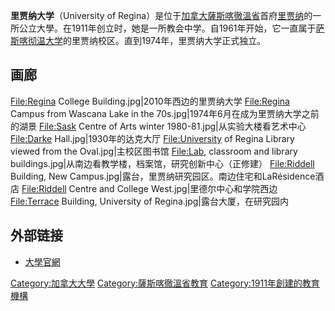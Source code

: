{{NoteTA
|G1=TO
|1=zh-cn:里贾纳;zh-hk:利載拿;zh-tw:雷吉那;
}}
{{Infobox University
|name            =里贾纳大学<br>University of Regina
|image           =[[File:UofRegina_Logo.svg|230px]]
|motto           = As one who serves
|established     = 里贾纳学院, 1911年<br>萨斯喀彻温大学利載拿校区, 1961年<br>里贾纳大学, 1974年
|type            = [[公立大学|公立大学]]
|endowment       =$25.9 million
|chancellor      =Dr. Jim Tomkins
|president       =Dr. Vianne Timmons
|staff           =1,283
|students        =12,270
|undergrad       =10,740
|postgrad        =1,530
|profess         =
|city            = [[里贾纳|里贾纳]]
|state           = [[萨斯喀彻温|萨斯喀彻温]]
|country         = {{CAN}}
|campus          = 市区
|colours         = 绿色和金色
|free_label      = Newspaper
|free            = The Carillon
|former_names    = 里贾纳学院 (1911年-1961年)<br>萨斯喀彻温大学利載拿校区 (1961年-1974年)
|mascot          = Reggie the Cougar and Ram-page
|athletics       = Regina Cougars和Regina Rams
|nickname        =
|footnotes       =
|website         ={{url|http://www.uregina.ca}}
|coor            =
|logo            =
}}

'''里贾纳大学'''（University of Regina）是位于[[加拿大|加拿大]][[薩斯喀徹溫省|薩斯喀徹溫省]]首府[[里贾纳|里贾纳]]的一所公立大學。在1911年创立时，她是一所教会中学。自1961年开始，它一直属于[[萨斯喀彻温大学|萨斯喀彻温大学]]的里贾纳校区。直到1974年，里贾纳大学正式独立。

==画廊==
<gallery>
File:Regina College Building.jpg|2010年西边的里贾纳大学
File:Regina Campus from Wascana Lake in the 70s.jpg|1974年6月在成为里贾纳大学之前的湖景
File:Sask Centre of Arts winter 1980-81.jpg|从实验大楼看艺术中心
File:Darke Hall.jpg|1930年的达克大厅
File:University of Regina Library viewed from the Oval.jpg|主校区图书馆
File:Lab, classroom and library buildings.jpg|从南边看教学楼，档案馆，研究创新中心（正修建）
File:Riddell Building, New Campus.jpg|露台，里贾纳研究园区。南边住宅和LaRésidence酒店
File:Riddell Centre and College West.jpg|里德尔中心和学院西边
File:Terrace Building, University of Regina.jpg|露台大厦，在研究园内
</gallery>

==外部链接==
* [http://www.uregina.ca/ 大學官網] {{Wayback|url=http://www.uregina.ca/ |date=20061205091719 }}

{{加拿大大学}}
{{美国东南大学研究协会}}
{{Authority control}}
[[Category:加拿大大學|Category:加拿大大學]]
[[Category:薩斯喀徹溫省教育|Category:薩斯喀徹溫省教育]]
[[Category:1911年創建的教育機構|Category:1911年創建的教育機構]]